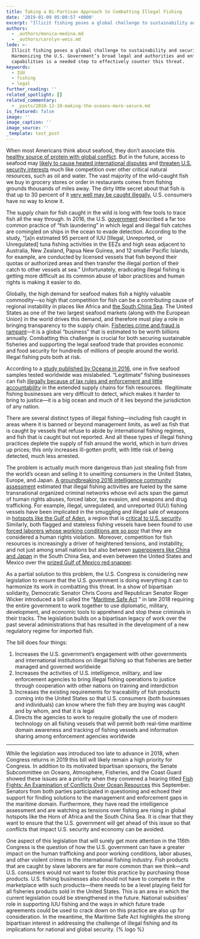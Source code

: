 ```yaml
---
title: Taking a Bi-Partisan Approach to Combatting Illegal Fishing
date: '2019-01-09 05:00:57 +0000'
excerpt: "Illicit fishing poses a global challenge to sustainability and security.\_ Harmonizing the U.S. Government’s broad legal and authorities and enforcement capabilities is a needed step to effectively counter this threat.    "
authors:
  - _authors/monica-medina.md
  - _authors/carolyn-weis.md
lede: >-
  Illicit fishing poses a global challenge to sustainability and security. 
  Harmonizing the U.S. Government’s broad legal and authorities and enforcement
  capabilities is a needed step to effectively counter this threat.
keywords:
  - IUU
  - fishing
  - legal
further_reading: ''
related_spotlight: []
related_commentary:
  - _posts/2018-12-10-making-the-oceans-more-secure.md
is_featured: false
image: ''
image_caption: ''
image_source: ''
_template: test_post
---
```



When most Americans think about seafood, they don’t associate this [healthy source of protein with global conflict](https://foreignpolicy.com/2018/09/12/food-fight-illegal-fishing-conflict/). But in the future, access to seafood may [likely to cause heated international disputes](https://news.nationalgeographic.com/2018/06/climate-change-drives-fish-wars-science-environment/) and [threaten U.S. security interests](https://www.washingtonpost.com/opinions/the-fishing-wars-are-coming/2017/09/13/05c75208-97c6-11e7-b569-3360011663b4_story.html?utm_term=.e7c2dddbd907) much like competition over other critical natural resources, such as oil and water. The vast majority of the wild-caught fish we buy in grocery stores or order in restaurants comes from fishing grounds thousands of miles away. The dirty little secret about that fish is that up to 30 percent of it [very well may be caught illegally](https://fas.org/irp/nic/fishing.pdf), U.S. consumers have no way to know it.

The supply chain for fish caught in the wild is long with few tools to trace fish all the way through. In 2016, the U.S. [government](https://fas.org/irp/nic/fishing.pdf) described a far too common practice of “fish laundering” in which legal and illegal fish catches are comingled on ships in the ocean to evade detection. According to the study, “\[a\]n estimated 95 percent of IUU \[Illegal, Unreported, or Unregulated\] tuna fishing activities in the EEZs and high seas adjacent to Australia, New Zealand, Papua New Guinea, and 12 smaller Pacific Islands, for example, are conducted by licensed vessels that fish beyond their quotas or authorized areas and then transfer the illegal portion of their catch to other vessels at sea.” Unfortunately, eradicating illegal fishing is getting more difficult as its common abuse of labor practices and human rights is making it easier to do.

Globally, the high demand for seafood makes fish a highly valuable commodity—so high that competition for fish can be a contributing cause of regional instability in places like Africa and [the South China Sea](https://csis-prod.s3.amazonaws.com/s3fs-public/publication/181011_DefusingTheSouthChinaSea2.pdf?b4g3jomy63uhQq4DzsnV.vJuhmlkl6Qu). The United States as one of the two largest seafood markets (along with the European Union) in the world drives this demand, and therefore must play a role in bringing transparency to the supply chain. [Fisheries crime and fraud is rampant](https://fas.org/irp/nic/fishing.pdf)—it is a global “business” that is estimated to be worth billions annually. Combatting this challenge is crucial for both securing sustainable fisheries and supporting the legal seafood trade that provides economic and food security for hundreds of millions of people around the world. Illegal fishing puts both at risk.

According to a [study published by Oceana in 2016](https://usa.oceana.org/reports/oceana-study-reveals-seafood-fraud-nationwide), one in five seafood samples tested worldwide was mislabeled. “Legitimate” fishing businesses can fish [illegally because of lax rules and enforcement and little accountability](https://fas.org/irp/nic/fishing.pdf) in the extended supply chains for fish resources.  Illegitimate fishing businesses are very difficult to detect, which makes it harder to bring to justice—it is a big ocean and much of it lies beyond the jurisdiction of any nation.

There are several distinct types of illegal fishing—including fish caught in areas where it is banned or beyond management limits, as well as fish that is caught by vessels that refuse to abide by international fishing regimes, and fish that is caught but not reported. And all these types of illegal fishing practices deplete the supply of fish around the world, which in turn drives up prices; this only increases ill-gotten profit, with little risk of being detected, much less arrested.

The problem is actually much more dangerous than just stealing fish from the world’s ocean and selling it to unwitting consumers in the United States, Europe, and Japan. [A groundbreaking 2016 intelligence community assessment](https://fas.org/irp/nic/fishing.pdf) estimated that illegal fishing activities are fueled by the same transnational organized criminal networks whose evil acts span the gamut of human rights abuses, forced labor, tax evasion, and weapons and drug trafficking. For example, illegal, unregulated, and unreported (IUU) fishing vessels have been implicated in the smuggling and illegal sale of weapons in [hotspots like the Gulf of Aden](https://www.newsecuritybeat.org/2018/03/somali-pirates-return-illegal-unregulated-unreported-fishing-continues-gulf-aden/), a region that is [critical to U.S. security](https://www.cnn.com/2018/08/29/politics/us-navy-seizes-weapons-gulf-of-aden/index.html).  Similarly, both flagged and stateless fishing vessels have been found to use [forced laborers whose working conditions are so poor](https://fas.org/irp/nic/fishing.pdf) that they are considered a human rights violation.  Moreover, competition for fish resources is increasingly a driver of heightened tensions, and instability, and not just among small nations but also between [superpowers like China and Japan](http://www.eastasiaforum.org/2018/07/05/managing-fisheries-in-the-south-china-seas-troubled-waters/) in the South China Sea, and even between the United States and Mexico over the [prized Gulf of Mexico red snapper](https://www.eenews.net/stories/1060074895).

As a partial solution to this problem, the U.S. Congress is considering new legislation to ensure that the U.S. government is doing everything it can to harmonize its work in combatting this threat. In a show of bipartisan solidarity, Democratic Senator Chris Coons and Republican Senator Roger Wicker introduced a bill called the “[Maritime Safe Act](https://www.congress.gov/bill/115th-congress/senate-bill/3400) ” in late 2018 requiring the entire government to work together to use diplomatic, military, development, and economic tools to apprehend and stop these criminals in their tracks. The legislation builds on a bipartisan legacy of work over the past several administrations that has resulted in the development of a new regulatory regime for imported fish.

The bill does four things:

1. Increases the U.S. government’s engagement with other governments and international institutions on illegal fishing so that fisheries are better managed and governed worldwide
2. Increases the activities of U.S. intelligence, military, and law enforcement agencies to bring illegal fishing operations to justice through cooperation with other nations on training and interdiction
3. Increases the existing requirements for traceability of fish products coming into the United States so that U.S. consumers (both businesses and individuals) can know where the fish they are buying was caught and by whom, and that it is legal
4. Directs the agencies to work to require globally the use of modern technology on all fishing vessels that will permit both real-time maritime domain awareness and tracking of fishing vessels and information sharing among enforcement agencies worldwide

***

While the legislation was introduced too late to advance in 2018, when Congress returns in 2019 this bill will likely remain a high priority for Congress. In addition to its motivated bipartisan sponsors, the Senate Subcommittee on Oceans, Atmosphere, Fisheries, and the Coast Guard showed these issues are a priority when they convened a hearing titled [Fish Fights: An Examination of Conflicts Over Ocean Resources](https://www.commerce.senate.gov/public/index.cfm/2018/9/fish-fights-an-examination-of-conflicts-over-ocean-resources) this September. Senators from both parties participated in questioning and echoed their support for finding solutions to the management and enforcement gaps in the maritime domain. Furthermore, they have read the intelligence assessment and are watching as tensions over fishing are rising in global hotspots like the Horn of Africa and the South China Sea. It is clear that they want to ensure that the U.S. government will get ahead of this issue so that conflicts that impact U.S. security and economy can be avoided.

One aspect of this legislation that will surely get more attention in the 116th Congress is the question of how the U.S. government can have a greater impact on the human trafficking and poor working conditions, labor abuses, and other violent crimes in the international fishing industry. Fish products that are caught by slave laborers are far more common than we think—and U.S. consumers would not want to foster this practice by purchasing those products. U.S. fishing businesses also should not have to compete in the marketplace with such products—there needs to be a level playing field for all fisheries products sold in the United States.  This is an area in which the current legislation could be strengthened in the future. National subsidies’ role in supporting IUU fishing and the ways in which future trade agreements could be used to crack down on this practice are also up for consideration. In the meantime, the Maritime Safe Act highlights the strong bipartisan interest in addressing the challenge of illegal fishing and its implications for national and global security. {% logo %}
